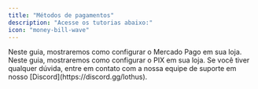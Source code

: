 ```yaml
---
title: "Métodos de pagamentos"
description: "Acesse os tutorias abaixo:"
icon: "money-bill-wave"
---
```


<CardGroup cols="1">
  <Card title="Mercado Pago" icon="money-bill-wave" href="https://mintlify.com/docs/quickstart">
    Neste guia, mostraremos como configurar o Mercado Pago em sua loja.
  </Card>
</CardGroup>

<CardGroup cols="1">
  <Card title="PIX" icon="money-bill-wave" href="https://mintlify.com/docs/quickstart">
    Neste guia, mostraremos como configurar o PIX em sua loja.
  </Card>
</CardGroup>



<Info>
  Se você tiver qualquer dúvida, entre em contato com a nossa equipe de suporte em nosso [Discord](https://discord.gg/lothus).
</Info>